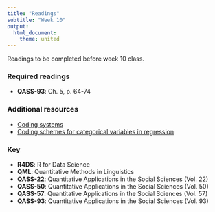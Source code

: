 ```yaml
---
title: "Readings"
subtitle: "Week 10"
output: 
  html_document: 
    theme: united
---
```


Readings to be completed before week 10 class. 

### Required readings

- **QASS-93**: Ch. 5, p. 64-74


### Additional resources

- [Coding systems](https://stats.idre.ucla.edu/r/library/r-library-contrast-coding-systems-for-categorical-variables/)
- [Coding schemes for categorical variables in regression](https://www.polyu.edu.hk/cbs/sjpolit/coding_schemes.html)



### Key 

- **R4DS**: R for Data Science
- **QML**: Quantitative Methods in Linguistics
- **QASS-22**: Quantitative Applications in the Social Sciences (Vol. 22)
- **QASS-50**: Quantitative Applications in the Social Sciences (Vol. 50)
- **QASS-57**: Quantitative Applications in the Social Sciences (Vol. 57)
- **QASS-93**: Quantitative Applications in the Social Sciences (Vol. 93)




